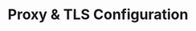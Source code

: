 ---
title: Proxy & TLS Configuration
description: 'Welcome to the home of your new documentation'
---